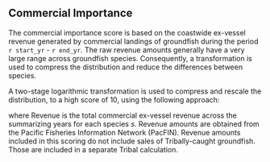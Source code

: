 
## Commercial Importance

The commercial importance score is based on the coastwide ex-vessel revenue generated by commercial landings of groundfish during the period `r start_yr` - `r end_yr`. The raw revenue amounts generally have a very large range across groundfish species.  Consequently, a transformation is used to compress the distribution and reduce the differences between species.  

A two-stage logarithmic transformation is used to compress and rescale the distribution, to a high score of 10, using the following approach:

\begin{equation}
  c_{s} = \frac{10}{\text{max}(\text{Revenue}_s)}\text{Revenue}_s^{0.18} 
\end{equation}

where Revenue is the total commercial ex-vessel revenue across the summarizing years for each species $s$. Revenue amounts are obtained from the Pacific Fisheries Information Network (PacFIN). Revenue amounts included in this scoring do not include sales of Tribally-caught groundfish. Those are included in a separate Tribal calculation. 